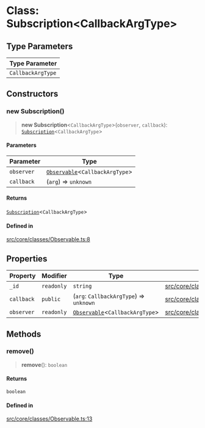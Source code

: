 # Class: Subscription\<CallbackArgType\>

## Type Parameters

| Type Parameter |
| ------ |
| `CallbackArgType` |

## Constructors

### new Subscription()

> **new Subscription**\<`CallbackArgType`\>(`observer`, `callback`): [`Subscription`](Subscription.mdx)\<`CallbackArgType`\>

#### Parameters

| Parameter | Type |
| ------ | ------ |
| `observer` | [`Observable`](Observable.mdx)\<`CallbackArgType`\> |
| `callback` | (`arg`) => `unknown` |

#### Returns

[`Subscription`](Subscription.mdx)\<`CallbackArgType`\>

#### Defined in

[src/core/classes/Observable.ts:8](https://github.com/justheimsk/cordium.js/blob/1bf2a638b90afa5ef4b22005e7b70c138a2c2b3e/src/core/classes/Observable.ts#L8)

## Properties

| Property | Modifier | Type | Defined in |
| ------ | ------ | ------ | ------ |
| `_id` | `readonly` | `string` | [src/core/classes/Observable.ts:6](https://github.com/justheimsk/cordium.js/blob/1bf2a638b90afa5ef4b22005e7b70c138a2c2b3e/src/core/classes/Observable.ts#L6) |
| `callback` | `public` | (`arg`: `CallbackArgType`) => `unknown` | [src/core/classes/Observable.ts:10](https://github.com/justheimsk/cordium.js/blob/1bf2a638b90afa5ef4b22005e7b70c138a2c2b3e/src/core/classes/Observable.ts#L10) |
| `observer` | `readonly` | [`Observable`](Observable.mdx)\<`CallbackArgType`\> | [src/core/classes/Observable.ts:9](https://github.com/justheimsk/cordium.js/blob/1bf2a638b90afa5ef4b22005e7b70c138a2c2b3e/src/core/classes/Observable.ts#L9) |

## Methods

### remove()

> **remove**(): `boolean`

#### Returns

`boolean`

#### Defined in

[src/core/classes/Observable.ts:13](https://github.com/justheimsk/cordium.js/blob/1bf2a638b90afa5ef4b22005e7b70c138a2c2b3e/src/core/classes/Observable.ts#L13)
